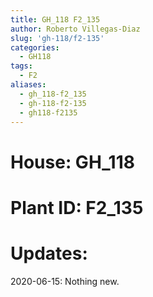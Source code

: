 ```yaml
---
title: GH_118 F2_135
author: Roberto Villegas-Diaz
slug: 'gh-118/f2-135'
categories:
  - GH118
tags:
  - F2
aliases:
  - gh_118-f2_135
  - gh-118-f2-135
  - gh118-f2135
---
```


# **House**: GH_118
# **Plant ID**: F2_135
# **Updates**: 
2020-06-15: Nothing new.
